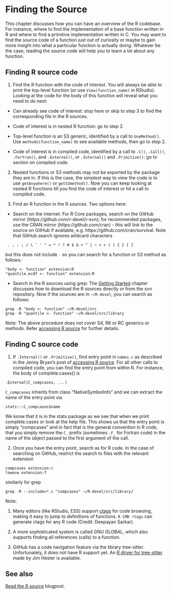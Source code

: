 # Finding the Source 

This chapter discusses how you can have an overview of the R codebase. For instance, where to find the implementation of a base function written in R and where to find a primitive implementation written in C. You may want to find the source code of a function just out of curiosity or maybe to gain more insight into what a particular function is actually doing. Whatever be the case, reading the source code will help you to learn a lot about any function.

## Finding R source code

1. Find the R function with the code of interest. You will always be able to print the top-level function (or use `View(function_name)` in RStudio). Looking at the code for the body of this function will reveal what you need to do next:

  * Can already see code of interest: stop here or skip to step 3 to find the corresponding file in the R sources.

  * Code of interest is in nested R function: go to step 2.

  * Top-level function is an S3 generic, identified by a call to `UseMethod()`. Use `methods(function_name)` to see available methods, then go to step 2.
  
  * Code of interest is in compiled code, identified by a call to `.C()`, `.Call()`, `.Fortran()`, and `.External()`, or `.Internal()` and `.Primitive()`: go to section on compiled code.
 
2. Nested functions or S3 methods may not be exported by the package they are in. If this is the case, the simplest way to view the code is to use `getAnywhere()` or `getS3method()`. Now you can keep looking at nested R functions till you find the code of interest or hit a call to compiled code.

3. Find an R function in the R sources. Two options here:

  * Search on the internet: For R Core packages, search on the GitHub mirror (https://github.com/r-devel/r-svn); for recommended packages, use the CRAN mirror (https://github.com/cran) - this will link to the source on GitHub if available, e.g. https://github.com/cran/survival. Note that GitHub search ignores wildcard characters
  
```
 . , : ; / \ ` ' " = * ! ? # $ & + ^ | ~ < > ( ) { } [ ]
```

but this does not include `-` so you can search for a function or S3 method as follows:

```
"body <- function" extension:R
"quantile.ecdf <- function" extension:R
```

  * Search in the R sources using grep: The [Getting Started](#GetStart) chapter discusses how to download the R sources directly or from the svn repository. Now if the sources are in `~/R-devel`, you can search as follows:
  
```  
grep -R "body <- function" ~/R-devel/src
grep -R "quantile <- function" ~/R-devel/src/library
```

Note: The above procedure does not cover S4, R6 or RC generics or methods. Refer [accessing R source](https://github.com/jennybc/access-r-source) for further details.

## Finding C source code

1. If  `.Internal()` or `.Primitive()`, find entry point in `names.c` as described in the Jenny Bryan's post of [accessing R source](https://github.com/jennybc/access-r-source). For all other calls to compiled code, you can find the entry point from within R. For instance, the body of complete.cases() is

```
.External(C_compcases, ...)
```

`C_compcases` inherits from class "NativeSymbolInfo" and we can extract the name of the entry point via

```
stats:::C_compcases$name
```

We know that it is in the stats package as we see that when we print complete.cases or look at the help file. This shows us that the entry point is simply "compcases" and in fact that is the general convention in R code, that you simply remove the `C_` prefix (sometimes `.F_` for Fortran code) in the name of the object passed to the first argument of the call.

2. Once you have the entry point, search as for R code. In the case of searching on GitHub, restrict the search to files with the relevant extension

```
compcases extension:c
lowesw extension:f
```

similarly for grep

```
grep -R --include=*.c "compcases" ~/R-devel/src/library/
```

Note: 

1. Many editors (like RStudio, ESS) support [ctags](https://en.wikipedia.org/wiki/Ctags) for code browsing, making it easy to jump to definitions of functions. `R CMD rtags` can generate ctags for any R code (Credit: Deepayan Sarkar).

2. A more sophisticated system is called GNU GLOBAL, which also supports
finding all references (calls) to a function. 

3. GitHub has a code navigation feature via the library tree-sitter. Unfortunately, it does not have R support yet. An [R driver for tree-sitter](https://github.com/r-lib/tree-sitter-r) made by Jim Hester is available.

## See also

[Read the R source](https://blog.r-hub.io/2019/05/14/read-the-source/) blogpost.
